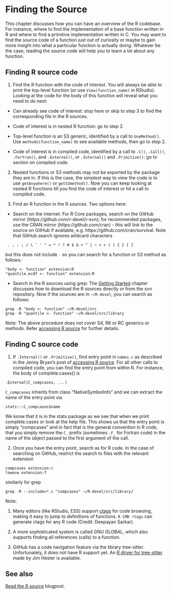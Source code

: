 # Finding the Source 

This chapter discusses how you can have an overview of the R codebase. For instance, where to find the implementation of a base function written in R and where to find a primitive implementation written in C. You may want to find the source code of a function just out of curiosity or maybe to gain more insight into what a particular function is actually doing. Whatever be the case, reading the source code will help you to learn a lot about any function.

## Finding R source code

1. Find the R function with the code of interest. You will always be able to print the top-level function (or use `View(function_name)` in RStudio). Looking at the code for the body of this function will reveal what you need to do next:

  * Can already see code of interest: stop here or skip to step 3 to find the corresponding file in the R sources.

  * Code of interest is in nested R function: go to step 2.

  * Top-level function is an S3 generic, identified by a call to `UseMethod()`. Use `methods(function_name)` to see available methods, then go to step 2.
  
  * Code of interest is in compiled code, identified by a call to `.C()`, `.Call()`, `.Fortran()`, and `.External()`, or `.Internal()` and `.Primitive()`: go to section on compiled code.
 
2. Nested functions or S3 methods may not be exported by the package they are in. If this is the case, the simplest way to view the code is to use `getAnywhere()` or `getS3method()`. Now you can keep looking at nested R functions till you find the code of interest or hit a call to compiled code.

3. Find an R function in the R sources. Two options here:

  * Search on the internet: For R Core packages, search on the GitHub mirror (https://github.com/r-devel/r-svn); for recommended packages, use the CRAN mirror (https://github.com/cran) - this will link to the source on GitHub if available, e.g. https://github.com/cran/survival. Note that GitHub search ignores wildcard characters
  
```
 . , : ; / \ ` ' " = * ! ? # $ & + ^ | ~ < > ( ) { } [ ]
```

but this does not include `-` so you can search for a function or S3 method as follows:

```
"body <- function" extension:R
"quantile.ecdf <- function" extension:R
```

  * Search in the R sources using grep: The [Getting Started](#GetStart) chapter discusses how to download the R sources directly or from the svn repository. Now if the sources are in `~/R-devel`, you can search as follows:
  
```  
grep -R "body <- function" ~/R-devel/src
grep -R "quantile <- function" ~/R-devel/src/library
```

Note: The above procedure does not cover S4, R6 or RC generics or methods. Refer [accessing R source](https://github.com/jennybc/access-r-source) for further details.

## Finding C source code

1. If  `.Internal()` or `.Primitive()`, find entry point in `names.c` as described in the Jenny Bryan's post of [accessing R source](https://github.com/jennybc/access-r-source). For all other calls to compiled code, you can find the entry point from within R. For instance, the body of complete.cases() is

```
.External(C_compcases, ...)
```

`C_compcases` inherits from class "NativeSymbolInfo" and we can extract the name of the entry point via

```
stats:::C_compcases$name
```

We know that it is in the stats package as we see that when we print complete.cases or look at the help file. This shows us that the entry point is simply "compcases" and in fact that is the general convention in R code, that you simply remove the `C_` prefix (sometimes `.F_` for Fortran code) in the name of the object passed to the first argument of the call.

2. Once you have the entry point, search as for R code. In the case of searching on GitHub, restrict the search to files with the relevant extension

```
compcases extension:c
lowesw extension:f
```

similarly for grep

```
grep -R --include=*.c "compcases" ~/R-devel/src/library/
```

Note: 

1. Many editors (like RStudio, ESS) support [ctags](https://en.wikipedia.org/wiki/Ctags) for code browsing, making it easy to jump to definitions of functions. `R CMD rtags` can generate ctags for any R code (Credit: Deepayan Sarkar).

2. A more sophisticated system is called GNU GLOBAL, which also supports
finding all references (calls) to a function. 

3. GitHub has a code navigation feature via the library tree-sitter. Unfortunately, it does not have R support yet. An [R driver for tree-sitter](https://github.com/r-lib/tree-sitter-r) made by Jim Hester is available.

## See also

[Read the R source](https://blog.r-hub.io/2019/05/14/read-the-source/) blogpost.
